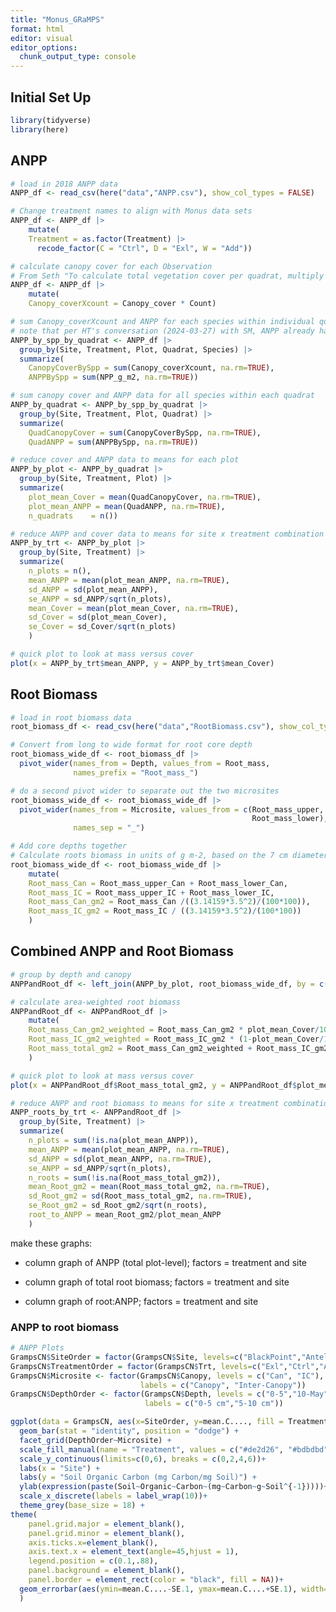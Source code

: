 ```yaml
---
title: "Monus_GRaMPS"
format: html
editor: visual
editor_options: 
  chunk_output_type: console
---
```


## Initial Set Up

```r
library(tidyverse)
library(here)
```

## ANPP

```r
# load in 2018 ANPP data
ANPP_df <- read_csv(here("data","ANPP.csv"), show_col_types = FALSE)

# Change treatment names to align with Monus data sets
ANPP_df <- ANPP_df |>
    mutate(
    Treatment = as.factor(Treatment) |> 
      recode_factor(C = "Ctrl", D = "Exl", W = "Add"))

# calculate canopy cover for each Observation 
# From Seth "To calculate total vegetation cover per quadrat, multiply the canopy cover value by the count, then sum all these products for every species in the quadrat....It sounds like Brittney used plot as a level of replication, so could take average of the 2 quadrats in each plot. "
ANPP_df <- ANPP_df |>
    mutate(
    Canopy_coverXcount = Canopy_cover * Count)

# sum Canopy_coverXcount and ANPP for each species within individual quadrats
# note that per HT's conversation (2024-03-27) with SM, ANPP already has 'count' taken into account, no need to multiple it
ANPP_by_spp_by_quadrat <- ANPP_df |>
  group_by(Site, Treatment, Plot, Quadrat, Species) |>
  summarize(
    CanopyCoverBySpp = sum(Canopy_coverXcount, na.rm=TRUE),
    ANPPBySpp = sum(NPP_g_m2, na.rm=TRUE)) 

# sum canopy cover and ANPP data for all species within each quadrat
ANPP_by_quadrat <- ANPP_by_spp_by_quadrat |>
  group_by(Site, Treatment, Plot, Quadrat) |>
  summarize(
    QuadCanopyCover = sum(CanopyCoverBySpp, na.rm=TRUE),
    QuadANPP = sum(ANPPBySpp, na.rm=TRUE)) 

# reduce cover and ANPP data to means for each plot
ANPP_by_plot <- ANPP_by_quadrat |>
  group_by(Site, Treatment, Plot) |>
  summarize(
    plot_mean_Cover = mean(QuadCanopyCover, na.rm=TRUE),
    plot_mean_ANPP = mean(QuadANPP, na.rm=TRUE),
    n_quadrats    = n())

# reduce ANPP and cover data to means for site x treatment combination
ANPP_by_trt <- ANPP_by_plot |>
  group_by(Site, Treatment) |>
  summarize(
    n_plots = n(),
    mean_ANPP = mean(plot_mean_ANPP, na.rm=TRUE),
    sd_ANPP = sd(plot_mean_ANPP),
    se_ANPP = sd_ANPP/sqrt(n_plots),
    mean_Cover = mean(plot_mean_Cover, na.rm=TRUE),
    sd_Cover = sd(plot_mean_Cover),
    se_Cover = sd_Cover/sqrt(n_plots)
    )

# quick plot to look at mass versus cover
plot(x = ANPP_by_trt$mean_ANPP, y = ANPP_by_trt$mean_Cover)
```

## Root Biomass

```r
# load in root biomass data
root_biomass_df <- read_csv(here("data","RootBiomass.csv"), show_col_types = FALSE)

# Convert from long to wide format for root core depth
root_biomass_wide_df <- root_biomass_df |>
  pivot_wider(names_from = Depth, values_from = Root_mass,
              names_prefix = "Root_mass_")

# do a second pivot wider to separate out the two microsites
root_biomass_wide_df <- root_biomass_wide_df |>
  pivot_wider(names_from = Microsite, values_from = c(Root_mass_upper,
                                                      Root_mass_lower),
              names_sep = "_")

# Add core depths together 
# Calculate roots biomass in units of g m-2, based on the 7 cm diameter corer
root_biomass_wide_df <- root_biomass_wide_df |>
    mutate(
    Root_mass_Can = Root_mass_upper_Can + Root_mass_lower_Can,
    Root_mass_IC = Root_mass_upper_IC + Root_mass_lower_IC,
    Root_mass_Can_gm2 = Root_mass_Can /((3.14159*3.5^2)/(100*100)),
    Root_mass_IC_gm2 = Root_mass_IC / ((3.14159*3.5^2)/(100*100))
    )

```

## Combined ANPP and Root Biomass

```r
# group by depth and canopy
ANPPandRoot_df <- left_join(ANPP_by_plot, root_biomass_wide_df, by = c("Site", "Treatment", "Plot"))

# calculate area-weighted root biomass
ANPPandRoot_df <- ANPPandRoot_df |>
    mutate(
    Root_mass_Can_gm2_weighted = Root_mass_Can_gm2 * plot_mean_Cover/100,
    Root_mass_IC_gm2_weighted = Root_mass_IC_gm2 * (1-plot_mean_Cover/100),
    Root_mass_total_gm2 = Root_mass_Can_gm2_weighted + Root_mass_IC_gm2_weighted
    )

# quick plot to look at mass versus cover
plot(x = ANPPandRoot_df$Root_mass_total_gm2, y = ANPPandRoot_df$plot_mean_ANPP)

# reduce ANPP and root biomass to means for site x treatment combination
ANPP_roots_by_trt <- ANPPandRoot_df |>
  group_by(Site, Treatment) |>
  summarize(
    n_plots = sum(!is.na(plot_mean_ANPP)),
    mean_ANPP = mean(plot_mean_ANPP, na.rm=TRUE),
    sd_ANPP = sd(plot_mean_ANPP, na.rm=TRUE),
    se_ANPP = sd_ANPP/sqrt(n_plots),
    n_roots = sum(!is.na(Root_mass_total_gm2)),
    mean_Root_gm2 = mean(Root_mass_total_gm2, na.rm=TRUE),
    sd_Root_gm2 = sd(Root_mass_total_gm2, na.rm=TRUE),
    se_Root_gm2 = sd_Root_gm2/sqrt(n_roots),
    root_to_ANPP = mean_Root_gm2/plot_mean_ANPP
    )

```

make these graphs:

-   column graph of ANPP (total plot-level); factors = treatment and site

-   column graph of total root biomass; factors = treatment and site

-   column graph of root:ANPP; factors = treatment and site

### ANPP to root biomass

```r

# ANPP Plots 
GrampsCN$SiteOrder = factor(GrampsCN$Site, levels=c("BlackPoint","Antelope","BlueChute","Arboretum","CampColton"), labels=c("Desert Scrub","Desert Grassland","Juniper Savanna","Ponderosa Pine Meadow","Mixed Conifer Meadow")) 
GrampsCN$TreatmentOrder = factor(GrampsCN$Trt, levels=c("Exl","Ctrl","Add"), labels=c("Exclusion","Ambient","Addition")) 
GrampsCN$Microsite <- factor(GrampsCN$Canopy, levels = c("Can", "IC"),
                             labels = c("Canopy", "Inter-Canopy"))
GrampsCN$DepthOrder <- factor(GrampsCN$Depth, levels = c("0-5","10-May"), # why did R think 5-10 was May 10th, probably an excel thing -_- 
                              labels = c("0-5 cm","5-10 cm"))

ggplot(data = GrampsCN, aes(x=SiteOrder, y=mean.C...., fill = TreatmentOrder)) + 
  geom_bar(stat = "identity", position = "dodge") +
  facet_grid(DepthOrder~Microsite) +
  scale_fill_manual(name = "Treatment", values = c("#de2d26", "#bdbdbd", "#08519c"))+
  scale_y_continuous(limits=c(0,6), breaks = c(0,2,4,6))+
  labs(x = "Site") +
  labs(y = "Soil Organic Carbon (mg Carbon/mg Soil)") +
  ylab(expression(paste(Soil~Organic~Carbon~(mg~Carbon~g~Soil^{-1}))))+
  scale_x_discrete(labels = label_wrap(10))+
  theme_grey(base_size = 18) +
theme(
    panel.grid.major = element_blank(),
    panel.grid.minor = element_blank(),
    axis.ticks.x=element_blank(),
    axis.text.x = element_text(angle=45,hjust = 1),
    legend.position = c(0.1,.88),   
    panel.background = element_blank(),
    panel.border = element_rect(color = "black", fill = NA))+
  geom_errorbar(aes(ymin=mean.C....-SE.1, ymax=mean.C....+SE.1), width=.2, position=position_dodge(.9)
  )

```
